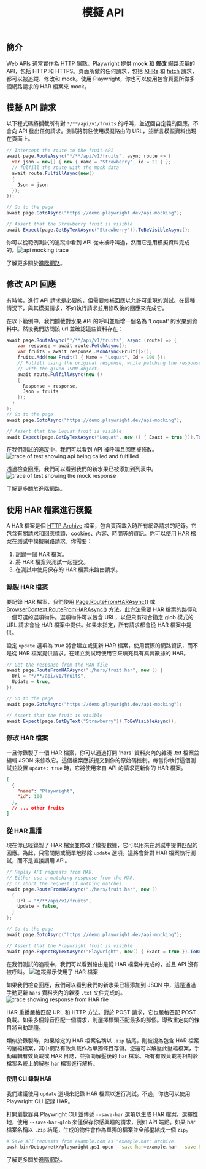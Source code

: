 ﻿---
id: mock
title: "模擬 API"
---

## 簡介

Web APIs 通常實作為 HTTP 端點。Playwright 提供 **mock** 和 **修改** 網路流量的 API，包括 HTTP 和 HTTPS。頁面所做的任何請求，包括 [XHRs](https://developer.mozilla.org/en-US/docs/Web/API/XMLHttpRequest) 和 [fetch](https://developer.mozilla.org/en-US/docs/Web/API/Fetch_API) 請求，都可以被追蹤、修改和 mock。使用 Playwright，你也可以使用包含頁面所做多個網路請求的 HAR 檔案來 mock。

## 模擬 API 請求

以下程式碼將攔截所有對 `*/**/api/v1/fruits` 的呼叫，並返回自定義的回應。不會向 API 發出任何請求。測試將前往使用模擬路由的 URL，並斷言模擬資料出現在頁面上。

```csharp
// Intercept the route to the fruit API
await page.RouteAsync("*/**/api/v1/fruits", async route => {
  var json = new[] { new { name = "Strawberry", id = 21 } };
  // fulfill the route with the mock data
  await route.FulfillAsync(new()
  {
    Json = json
  });
});

// Go to the page
await page.GotoAsync("https://demo.playwright.dev/api-mocking");

// Assert that the Strawberry fruit is visible
await Expect(page.GetByTextAsync("Strawberry")).ToBeVisibleAsync();
```

你可以從範例測試的追蹤中看到 API 從未被呼叫過，然而它是用模擬資料完成的。![api mocking trace](https://github.com/microsoft/playwright/assets/13063165/3dc14cbf-c100-4efc-ac21-d7b52d698b53)

了解更多關於[進階網路](./network.mdx)。

## 修改 API 回應

有時候，進行 API 請求是必要的，但需要修補回應以允許可重現的測試。在這種情況下，與其模擬請求，不如執行請求並用修改後的回應來完成它。

在以下範例中，我們攔截對水果 API 的呼叫並新增一個名為 'Loquat' 的水果到資料中。然後我們訪問該 url 並確認這些資料存在：

```csharp
await page.RouteAsync("*/**/api/v1/fruits", async (route) => {
    var response = await route.FetchAsync();
    var fruits = await response.JsonAsync<Fruit[]>();
    fruits.Add(new Fruit() { Name = "Loquat", Id = 100 });
    // Fulfill using the original response, while patching the response body
    // with the given JSON object.
    await route.FulfillAsync(new ()
    {
      Response = response,
      Json = fruits
    });
  }
);
// Go to the page
await page.GotoAsync("https://demo.playwright.dev/api-mocking");

// Assert that the Loquat fruit is visible
await Expect(page.GetByTextAsync("Loquat", new () { Exact = true })).ToBeVisibleAsync();
```

在我們測試的追蹤中，我們可以看到 API 被呼叫且回應被修改。 ![trace of test showing api being called and fulfilled](https://github.com/microsoft/playwright/assets/13063165/8b8dd82d-1b3e-428e-871b-840581fed439)

透過檢查回應，我們可以看到我們的新水果已被添加到列表中。 ![trace of test showing the mock response](https://github.com/microsoft/playwright/assets/13063165/03e6c87c-4ecc-47e8-9ca0-30fface25e9d)

了解更多關於[進階網路](./network.mdx)。

## 使用 HAR 檔案進行模擬

A HAR 檔案是個 [HTTP Archive](http://www.softwareishard.com/blog/har-12-spec/) 檔案，包含頁面載入時所有網路請求的記錄。它包含有關請求和回應標頭、cookies、內容、時間等的資訊。你可以使用 HAR 檔案在測試中模擬網路請求。你需要：

1. 記錄一個 HAR 檔案。
1. 將 HAR 檔案與測試一起提交。
1. 在測試中使用保存的 HAR 檔案來路由請求。

### 錄製 HAR 檔案

要記錄 HAR 檔案，我們使用 [Page.RouteFromHARAsync()](https://api/class-page.mdx#page-route-from-har) 或 [BrowserContext.RouteFromHARAsync()](https://api/class-browsercontext.mdx#browser-context-route-from-har) 方法。此方法需要 HAR 檔案的路徑和一個可選的選項物件。選項物件可以包含 URL，以便只有符合指定 glob 模式的 URL 請求會從 HAR 檔案中提供。如果未指定，所有請求都會從 HAR 檔案中提供。

設定 `update` 選項為 true 將會建立或更新 HAR 檔案，使用實際的網路資訊，而不是從 HAR 檔案提供請求。在建立測試時使用它來填充具有真實數據的 HAR。

```csharp
// Get the response from the HAR file
await page.RouteFromHARAsync("./hars/fruit.har", new () {
  Url = "*/**/api/v1/fruits",
  Update = true,
});

// Go to the page
await page.GotoAsync("https://demo.playwright.dev/api-mocking");

// Assert that the fruit is visible
await Expect(page.GetByText("Strawberry")).ToBeVisibleAsync();
```

### 修改 HAR 檔案

一旦你錄製了一個 HAR 檔案，你可以通過打開 'hars' 資料夾內的雜湊 .txt 檔案並編輯 JSON 來修改它。這個檔案應該提交到你的原始碼控制。每當你執行這個測試並設置 `update: true` 時，它將使用來自 API 的請求更新你的 HAR 檔案。

```json
[
  {
    "name": "Playwright",
    "id": 100
  },
  // ... other fruits
]
```

### 從 HAR 重播

現在你已經錄製了 HAR 檔案並修改了模擬數據，它可以用來在測試中提供匹配的回應。為此，只需關閉或簡單地移除 `update` 選項。這將會針對 HAR 檔案執行測試，而不是直接調用 API。

```csharp
// Replay API requests from HAR.
// Either use a matching response from the HAR,
// or abort the request if nothing matches.
await page.RouteFromHARAsync("./hars/fruit.har", new ()
  {
    Url = "*/**/api/v1/fruits",
    Update = false,
  }
);

// Go to the page
await page.GotoAsync("https://demo.playwright.dev/api-mocking");

// Assert that the Playwright fruit is visible
await page.ExpectByTextAsync("Playwright", new() { Exact = true }).ToBeVisibleAsync();
```

在我們測試的追蹤中，我們可以看到路由是從 HAR 檔案中完成的，並且 API 沒有被呼叫。 ![追蹤顯示使用了 HAR 檔案](https://github.com/microsoft/playwright/assets/13063165/1bd7ab66-ea4f-43c2-a4e5-ca17d4837ff1)

如果我們檢查回應，我們可以看到我們的新水果已經添加到 JSON 中，這是通過手動更新 `hars` 資料夾內的雜湊 `.txt` 文件完成的。 ![trace showing response from HAR file](https://github.com/microsoft/playwright/assets/13063165/db3117fc-7b02-4973-9a51-29e213261a6a)

HAR 重播嚴格匹配 URL 和 HTTP 方法。對於 POST 請求，它也嚴格匹配 POST 負載。如果多個錄音匹配一個請求，則選擇標頭匹配最多的那個。導致重定向的條目將自動跟隨。

類似於錄製時，如果給定的 HAR 檔案名稱以 `.zip` 結尾，則被視為包含 HAR 檔案的壓縮檔案，其中網路有效負載作為單獨條目存儲。您還可以解壓此壓縮檔案，手動編輯有效負載或 HAR 日誌，並指向解壓後的 har 檔案。所有有效負載將相對於檔案系統上的解壓 har 檔案進行解析。

#### 使用 CLI 錄製 HAR

我們建議使用 `update` 選項來記錄 HAR 檔案以進行測試。不過，你也可以使用 Playwright CLI 記錄 HAR。

打開瀏覽器與 Playwright CLI 並傳遞 `--save-har` 選項以生成 HAR 檔案。選擇性地，使用 `--save-har-glob` 來僅保存你感興趣的請求，例如 API 端點。如果 har 檔案名稱以 `.zip` 結尾，生成的物件會作為單獨的檔案並全部壓縮成一個 `zip`。

```bash
# Save API requests from example.com as "example.har" archive.
pwsh bin/Debug/netX/playwright.ps1 open --save-har=example.har --save-har-glob="**/api/**" https://example.com
```

了解更多關於[進階網路](./network.mdx)。




[Accessibility]: /api/class-accessibility.mdx "Accessibility"
[APIRequest]: /api/class-apirequest.mdx "APIRequest"
[APIRequestContext]: /api/class-apirequestcontext.mdx "APIRequestContext"
[APIResponse]: /api/class-apiresponse.mdx "APIResponse"
[APIResponseAssertions]: /api/class-apiresponseassertions.mdx "APIResponseAssertions"
[Browser]: /api/class-browser.mdx "Browser"
[BrowserContext]: /api/class-browsercontext.mdx "BrowserContext"
[BrowserType]: /api/class-browsertype.mdx "BrowserType"
[CDPSession]: /api/class-cdpsession.mdx "CDPSession"
[CDPSessionEvent]: /api/class-cdpsessionevent.mdx "CDPSessionEvent"
[Clock]: /api/class-clock.mdx "Clock"
[ConsoleMessage]: /api/class-consolemessage.mdx "ConsoleMessage"
[Dialog]: /api/class-dialog.mdx "Dialog"
[Download]: /api/class-download.mdx "Download"
[ElementHandle]: /api/class-elementhandle.mdx "ElementHandle"
[FileChooser]: /api/class-filechooser.mdx "FileChooser"
[FormData]: /api/class-formdata.mdx "FormData"
[Frame]: /api/class-frame.mdx "Frame"
[FrameLocator]: /api/class-framelocator.mdx "FrameLocator"
[JSHandle]: /api/class-jshandle.mdx "JSHandle"
[Keyboard]: /api/class-keyboard.mdx "Keyboard"
[Locator]: /api/class-locator.mdx "Locator"
[LocatorAssertions]: /api/class-locatorassertions.mdx "LocatorAssertions"
[Mouse]: /api/class-mouse.mdx "Mouse"
[Page]: /api/class-page.mdx "Page"
[PageAssertions]: /api/class-pageassertions.mdx "PageAssertions"
[Playwright]: /api/class-playwright.mdx "Playwright"
[PlaywrightAssertions]: /api/class-playwrightassertions.mdx "PlaywrightAssertions"
[Request]: /api/class-request.mdx "Request"
[Response]: /api/class-response.mdx "Response"
[Route]: /api/class-route.mdx "Route"
[Selectors]: /api/class-selectors.mdx "Selectors"
[TimeoutError]: /api/class-timeouterror.mdx "TimeoutError"
[Touchscreen]: /api/class-touchscreen.mdx "Touchscreen"
[Tracing]: /api/class-tracing.mdx "Tracing"
[Video]: /api/class-video.mdx "Video"
[WebError]: /api/class-weberror.mdx "WebError"
[WebSocket]: /api/class-websocket.mdx "WebSocket"
[WebSocketFrame]: /api/class-websocketframe.mdx "WebSocketFrame"
[Worker]: /api/class-worker.mdx "Worker"
[Element]: https://developer.mozilla.org/en-US/docs/Web/API/element "Element"
[EvaluationArgument]: /evaluating.mdx#evaluation-argument "EvaluationArgument"
[Promise]: https://developer.mozilla.org/en-US/docs/Web/JavaScript/Reference/Global_Objects/Promise "Promise"
[iterator]: https://developer.mozilla.org/en-US/docs/Web/JavaScript/Reference/Iteration_protocols "Iterator"
[origin]: https://developer.mozilla.org/en-US/docs/Glossary/Origin "Origin"
[selector]: https://developer.mozilla.org/en-US/docs/Web/CSS/CSS_Selectors "selector"
[Serializable]: https://developer.mozilla.org/en-US/docs/Web/JavaScript/Reference/Global_Objects/JSON/stringify#Description "Serializable"
[UIEvent.detail]: https://developer.mozilla.org/en-US/docs/Web/API/UIEvent/detail "UIEvent.detail"
[UnixTime]: https://en.wikipedia.org/wiki/Unix_time "Unix Time"
[xpath]: https://developer.mozilla.org/en-US/docs/Web/XPath "xpath"

[bool]: https://docs.microsoft.com/en-us/dotnet/api/system.boolean "bool"
[Date]: https://learn.microsoft.com/en-us/dotnet/api/system.datetime "DateTime"
[double]: https://docs.microsoft.com/en-us/dotnet/api/system.double "double"
[byte]: https://docs.microsoft.com/en-us/dotnet/api/system.byte "byte"
[int]: https://docs.microsoft.com/en-us/dotnet/api/system.int32 "int"
[long]: https://docs.microsoft.com/en-us/dotnet/api/system.int64 "long"
[void]: https://docs.microsoft.com/en-us/dotnet/csharp/language-reference/builtin-types/void "void"
[string]: https://docs.microsoft.com/en-us/dotnet/api/system.string "string"
[URL]: https://nodejs.org/api/url.html "URL"
[Regex]: https://docs.microsoft.com/en-us/dotnet/api/system.text.regularexpressions.regex "Regex"

[Action]: https://docs.microsoft.com/en-us/dotnet/api/system.action-1 "Action"
[Func]: https://docs.microsoft.com/en-us/dotnet/api/system.func-2 "Func"
[IEnumerable]: https://docs.microsoft.com/en-us/dotnet/api/system.collections.ienumerable "IEnumerable"
[IDictionary]: https://docs.microsoft.com/en-us/dotnet/api/system.collections.idictionary "IDictionary"
[Task]: https://docs.microsoft.com/en-us/dotnet/api/system.threading.tasks.task?view=net-5.0 "Task"
[IReadOnlyDictionary]: https://docs.microsoft.com/en-us/dotnet/api/system.collections.generic.ireadonlydictionary-2 "IReadOnlyDictionary"
[JsonElement]: https://docs.microsoft.com/en-us/dotnet/api/system.text.json.jsonelement "JsonElement"

[all available image tags]: https://mcr.microsoft.com/en-us/product/playwright/dotnet/about "all available image tags"
[Microsoft Artifact Registry]: https://mcr.microsoft.com/en-us/product/playwright/dotnet/about "Microsoft Artifact Registry"
[Dockerfile.jammy]: https://github.com/microsoft/playwright-dotnet/blob/main/utils/docker/Dockerfile.jammy "Dockerfile.jammy"
